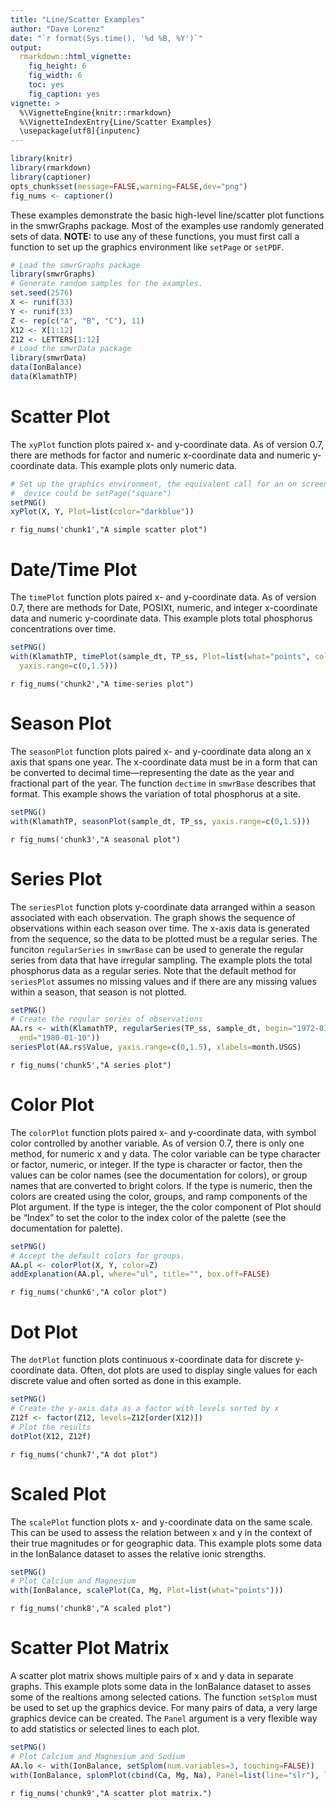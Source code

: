 ```yaml
---
title: "Line/Scatter Examples"
author: "Dave Lorenz"
date: "`r format(Sys.time(), '%d %B, %Y')`"
output:
  rmarkdown::html_vignette:
    fig_height: 6
    fig_width: 6
    toc: yes
    fig_caption: yes
vignette: >
  %\VignetteEngine{knitr::rmarkdown}
  %\VignetteIndexEntry{Line/Scatter Examples}
  \usepackage[utf8]{inputenc}
---
```


```r
library(knitr)
library(rmarkdown)
library(captioner)
opts_chunk$set(message=FALSE,warning=FALSE,dev="png")
fig_nums <- captioner()
```

These examples demonstrate the basic high-level line/scatter plot functions in the smwrGraphs package. Most of the examples use randomly generated sets of data.  **NOTE:** to use any of these functions, you must first call a function to set up the graphics environment like `setPage` or `setPDF`.

```r
# Load the smwrGraphs package
library(smwrGraphs)
# Generate random samples for the examples.
set.seed(2576)
X <- runif(33)
Y <- runif(33)
Z <- rep(c("A", "B", "C"), 11)
X12 <- X[1:12]
Z12 <- LETTERS[1:12]
# Load the smwrData package
library(smwrData)
data(IonBalance)
data(KlamathTP)
```


# Scatter Plot

The `xyPlot` function plots paired x- and y-coordinate data. As of
version 0.7, there are methods for factor and numeric x-coordinate data and numeric y-coordinate data. This example plots only numeric data.

```r
# Set up the graphics environment, the equivalent call for an on screen
#  device could be setPage("square")
setPNG()
xyPlot(X, Y, Plot=list(color="darkblue"))

```

`r fig_nums('chunk1',"A simple scatter plot")`

# Date/Time Plot

The `timePlot` function plots paired x- and y-coordinate data. As of version 0.7, there are methods for Date, POSIXt, numeric, and integer x-coordinate data and numeric y-coordinate data. This example plots total phosphorus concentrations over time.

```r
setPNG()
with(KlamathTP, timePlot(sample_dt, TP_ss, Plot=list(what="points", color="darkblue"),
  yaxis.range=c(0,1.5)))
```


`r fig_nums('chunk2',"A time-series plot")`

# Season Plot

The `seasonPlot` function plots paired x- and y-coordinate data along an x axis that spans one year. The x-coordinate data must be in a form that can be converted to decimal time---representing the date as the year and fractional part of the year. The function `dectime` in `smwrBase` describes that format. This example shows the variation of total phosphorus at a site.

```r
setPNG()
with(KlamathTP, seasonPlot(sample_dt, TP_ss, yaxis.range=c(0,1.5)))

```

`r fig_nums('chunk3',"A seasonal plot")`

# Series Plot

The `seriesPlot` function plots y-coordinate data arranged within a season associated with each observation. The graph shows the sequence of observations within each season over time. The x-axis data is generated from the sequence, so the data to be plotted must be a regular series. The funciton `regularSeries` in `smwrBase` can be used to generate the regular series from data that have irregular sampling. The example plots the total phosphorus data as a regular series. Note that the default method for `seriesPlot` assumes no missing values and if there are any missing values within a season, that season is not plotted.

```r
setPNG()
# Create the regular series of observations
AA.rs <- with(KlamathTP, regularSeries(TP_ss, sample_dt, begin="1972-01-01", 
  end="1980-01-10"))
seriesPlot(AA.rs$Value, yaxis.range=c(0,1.5), xlabels=month.USGS)
```

`r fig_nums('chunk5',"A series plot")`

# Color Plot

The `colorPlot` function plots paired x- and y-coordinate data, with symbol color controlled by another variable. As of version 0.7, there is only one method, for numeric x and y data. The color variable can be type character or factor, numeric, or integer. If the type is character or factor, then the values can be color names (see the documentation for colors), or group names that are converted to bright colors. If the type is numeric, then the colors are created using the color, groups, and ramp components of the Plot argument. If the type is integer, the the color component of Plot should be "Index" to set the color to the index color of the palette (see the documentation for palette).

```r
setPNG()
# Accept the default colors for groups.
AA.pl <- colorPlot(X, Y, color=Z)
addExplanation(AA.pl, where="ul", title="", box.off=FALSE)
```

`r fig_nums('chunk6',"A color plot")`

# Dot Plot

The `dotPlot` function plots continuous x-coordinate data for discrete y-coordinate data. Often, dot plots are used to display single values for each discrete value and often sorted as done in this example.

```r
setPNG()
# Create the y-axis data as a factor with levels sorted by x
Z12f <- factor(Z12, levels=Z12[order(X12)])
# Plot the results
dotPlot(X12, Z12f)
```

`r fig_nums('chunk7',"A dot plot")`

# Scaled Plot

The `scalePlot` function plots x- and y-coordinate data on the same scale. This can be used to assess the relation between x and y in the context of their true magnitudes or for geographic data. This example plots some data in the IonBalance dataset to asses the relative ionic strengths.

```r
setPNG()
# Plot Calcium and Magnesium
with(IonBalance, scalePlot(Ca, Mg, Plot=list(what="points")))
```

`r fig_nums('chunk8',"A scaled plot")`

# Scatter Plot Matrix

A scatter plot matrix shows multiple pairs of x and y data in separate graphs. This example plots some data in the IonBalance dataset to asses some of the realtions among selected cations. The function `setSplom` must be used to set up the graphics device. For many pairs of data, a very large graphics device can be created. The `Panel` argument is a very flexible way to add statistics or selected lines to each plot.

```r
setPNG()
# Plot Calcium and Magnesium and Sodium
AA.lo <- with(IonBalance, setSplom(num.variables=3, touching=FALSE))
with(IonBalance, splomPlot(cbind(Ca, Mg, Na), Panel=list(line="slr"), layout=AA.lo))

```

`r fig_nums('chunk9',"A scatter plot matrix.")`

